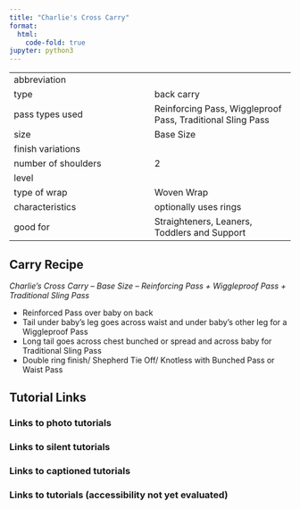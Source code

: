 ```yaml
---
title: "Charlie's Cross Carry"
format:
  html:
    code-fold: true
jupyter: python3
---
```


| | 
|---|---
|abbreviation	|
|type	|back carry
|pass types used	|Reinforcing Pass, Wiggleproof Pass, Traditional Sling Pass
|size	|Base Size
|finish variations|	
|number of shoulders	|2
|level	|
|type of wrap	|Woven Wrap
|characteristics	|optionally uses rings
|good for	|Straighteners, Leaners, Toddlers and Support

## Carry Recipe
_Charlie’s Cross Carry – Base Size – Reinforcing Pass + Wiggleproof Pass + Traditional Sling Pass_

- Reinforced Pass over baby on back
- Tail under baby’s leg goes across waist and under baby’s other leg for a Wiggleproof Pass
- Long tail goes across chest bunched or spread and across baby for Traditional Sling Pass
- Double ring finish/ Shepherd Tie Off/ Knotless with Bunched Pass or Waist Pass

## Tutorial Links
### Links to photo tutorials
### Links to silent tutorials
### Links to captioned tutorials
### Links to tutorials (accessibility not yet evaluated)
